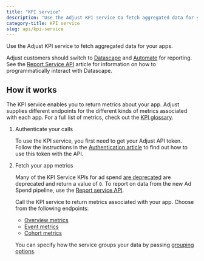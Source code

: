 ```yaml
---
title: "KPI service"
description: "Use the Adjust KPI service to fetch aggregated data for your apps."
category-title: KPI service
slug: api/kpi-service
---
```


Use the Adjust KPI service to fetch aggregated data for your apps.

<Callout type="note">

Adjust customers should switch to [Datascape](https://help.adjust.com/en/article/datascape) and [Automate](https://help.adjust.com/en/classic/article/automate-classic) for reporting. See the [Report Service API](/en/api/rs-api) article for information on how to programmatically interact with Datascape.

</Callout>

## How it works

The KPI service enables you to return metrics about your app. Adjust supplies different endpoints for the different kinds of metrics associated with each app. For a full list of metrics, check out the [KPI glossary](https://help.adjust.com/en/article/kpi-glossary).

1. Authenticate your calls

   To use the KPI service, you first need to get your Adjust API token. Follow the instructions in the [Authentication article](/en/api/kpi-service/authentication) to find out how to use this token with the API.

2. Fetch your app metrics

   <Callout type="important">

   Many of the KPI Service KPIs for ad spend [are deprecated](https://help.adjust.com/en/article/cost-aggregation-deprecation) are deprecated and return a value of `0`. To report on data from the new Ad Spend pipeline, use the [Report service API](/en/api/rs-api).

   </Callout>

   Call the KPI service to return metrics associated with your app. Choose from the following endpoints:

   -  [Overview metrics](/en/api/kpi-service/overview-metrics)
   -  [Event metrics](/en/api/kpi-service/event-metrics)
   -  [Cohort metrics](/en/api/kpi-service/cohort-metrics)

   You can specify how the service groups your data by passing [grouping options](https://help.adjust.com/en/article/result-grouping).
